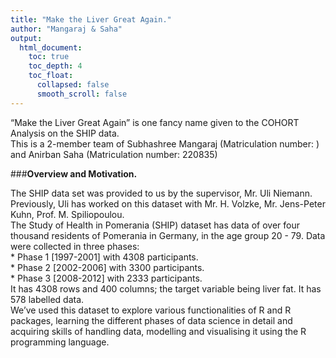 ---
title: "Make the Liver Great Again."
author: "Mangaraj & Saha" 
output: 
  html_document:
    toc: true
    toc_depth: 4 
    toc_float:
      collapsed: false
      smooth_scroll: false 
---

"Make the Liver Great Again" is one fancy name given to the COHORT Analysis on the SHIP data.<br />This is a 2-member team of Subhashree Mangaraj (Matriculation number: ) and Anirban Saha (Matriculation number: 220835)<br />


###**Overview and Motivation. **<br />

The SHIP data set was provided to us by the supervisor, Mr. Uli Niemann. Previously, Uli has worked on this dataset with Mr. H. Volzke, Mr. Jens-Peter Kuhn, Prof. M. Spiliopoulou. <br />
The Study of Health in Pomerania (SHIP) dataset has data of over four thousand residents of Pomerania in Germany, in the age group 20 - 79. Data were collected in three phases: <br />
* Phase 1 [1997-2001] with 4308 participants.<br /> 
* Phase 2 [2002-2006] with 3300 participants.<br />
* Phase 3 [2008-2012] with 2333 participants.<br />
It has 4308 rows and 400 columns; the target variable being liver fat. It has 578 labelled data. <br />
We’ve used this dataset to explore various functionalities of R and R packages, learning the different phases of data science in detail and acquiring skills of handling data, modelling and visualising it using the R programming language. 

<br />

